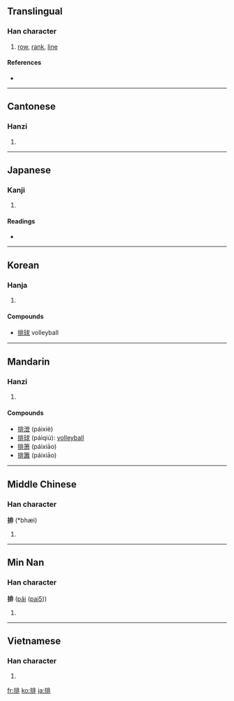 ==Translingual==
{{stroke_order|stroke=11}}

===Han character===
{{Han char|rn=64|rad=手|as=08|sn=11|four=5101<sub>1</sub>|canj=手中一卜 (QLMY)|ids=⿰[[扌]][[非]]}}

# [[row]], [[rank]], [[line]]

====References====
* {{Han ref|kx=0437.130|dkj=12256|dj=0787.030|hdz=31895.030|uh=6392|ud=25490|bh=B1C6|bd=45510}}

----

==Cantonese==

===Hanzi===
{{yue-hanzi|jyut=paai4|y=paai4}}

# {{defn|Cantonese|sort=手08}}

----

==Japanese==

===Kanji===
{{ja-kanji|grade=c|rs=手08}}

# {{defn|Japanese|sort=手08}}

====Readings====
* {{ja-readings|on=[[はい]] (hai)|kun=[[おしひらく]] (oshihiraku), [[つらねる]] (tsuraneru)}}

----

==Korean==

===Hanja===
{{ko-hanja|hangeul=배|eumhun=|rv=bae|mr=pae|y=pay}}

# {{defn|Korean|sort=手08}}

====Compounds====
* [[排球]] volleyball

----

==Mandarin==

===Hanzi===
{{cmn-hanzi|pin=[[pái]] ([[pai2]])|wg=p'ai<sup>2</sup>}}

# {{defn|Mandarin|sort=手08}}

====Compounds====
* [[排泄]] (páixiè)
* [[排球]] (páiqiú): [[volleyball]]
* [[排箫]] (páixiāo)
* [[排簫]] (páixiāo)

----

==Middle Chinese==

===Han character===
'''排''' (*bhæi)<!--asterisk represents reconstructed pronunciation-->

# {{defn|Middle Chinese|sort=手08}}

----

==Min Nan==

===Han character===
'''排''' ([[pâi]] ([[pai5]]))

# {{defn|Min Nan}}

----

==Vietnamese==

===Han character===
{{vi-hantu|[[bài]], [[bai]], [[bày]], [[bời]], [[bay]], [[bầy]], [[vài]], [[vời]]|rs=手08}}

# {{defn|Vietnamese|sort=手08}}

[[fr:排]]
[[ko:排]]
[[ja:排]]